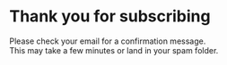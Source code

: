 
<div class=content-center>

<br>
<br>

# Thank you for subscribing
Please check your email for a confirmation message. <br>
This may take a few minutes or land in your spam folder.

</div>
